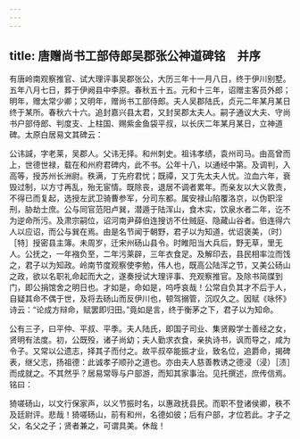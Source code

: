 ```yaml
---
---
---
```

title: 唐赠尚书工部侍郎吴郡张公神道碑铭　并序
---



有唐岭南观察推官、试大理评事吴郡张公，大历三年十一月八日，终于伊川别墅。五年八月七日，葬于伊阙县中李原。春秋五十五。元和十三年，诏赠主客员外郎；明年，赠太常少卿；又明年，赠尚书工部侍郎。夫人吴郡陆氏，贞元二年某月某日终于某所。春秋六十六。追封嘉兴县太君，又封吴郡太夫人。嗣子通议大夫、守尚书户部侍郎、判度支、上柱国、赐紫金鱼袋平叔，以长庆二年某月某日，立神道碑。太原白居易文其碑云：

公讳諴，字老莱，吴郡人。父讳无择。和州刺史。祖讳孝绩，袁州司马。由高曾而上，世德世禄，载在和州府君碑内，此不书。公年十八，以通经中第。及调判，入高等，授苏州长洲尉。秩满，丁先府君忧；既禫，又丁先太夫人忧。泣血六年，衰毁过制，以方寸再乱，殆无宦情。既除丧，退居不调者累年。而亲友以大义敦责，不得已而复起，选授左武卫骑曹参军，分司东都。属安禄山陷覆洛京，以伪职淫刑，胁劫士庶。公与同官范阳卢巽，潜遁于陆浑山，食木实，饮泉水者二年，讫不为逆命所污。及肃宗嗣位，诏河南尹薛伯连搜访不仕贼庭、隐藏山谷者。伯连得六人以应诏，而公与巽在焉。由是名节闻于朝野，君子以为知道，优诏褒美，（时）［特］授密县主簿。未周岁，迁宋州砀山县令。时睢阳当大兵后，野无草，里无人。公抚之，一年襁负至，二年污莱辟，三年衣食足。及解印去，县民相率泣而饯之，君子以为知政。岭南节度观察使李勉，伟人也，既高公陆浑之节，又美公砀山之政，欲以名职礼命起而大之，遂奏授试大理评事、充观察推官。及除书简牒到门，即公捐馆舍之明日也。才如是，命如是，呜呼哀哉！公常自负其才不后于人，自疑其命不偶于世，及将去砀山而反伊川也，顿驾搦管，沉叹久之。因赋《咏怀》诗云：“论成方辩命，赋罢即归田。”竟如是言，终于衡茅之下，君子以为知命。

公有三子，曰平仲、平叔、平季。夫人陆氏，即国子司业、集贤殿学士善经之女，贤明有法度。初，公既殁，诸子尚幼；夫人勤求衣食，亲执诗书，讽而导之，咸为令子。又常以公遗志，择其子而付之。故平叔卒能振才业，致名位，追爵命，揭碑表，继父志，扬祖德：此诚孝子顺孙之道也。亦由夫人慈善教诱之德浸（浸）［渍］而成就之。不其然乎？居易常辱与户部游，而知其家事治。见托撰述，庶传信焉。铭曰：

猗嗟砀山，以文行保家声，以义节振时名，以惠政抚县民。而职不登诸侯卿，秩不及廷尉评。悲哉！猗嗟砀山，前有和州，名德如彼；后有户部，才位若此。才子之父，名父之子；贤者兼之，可谓具美。休哉！